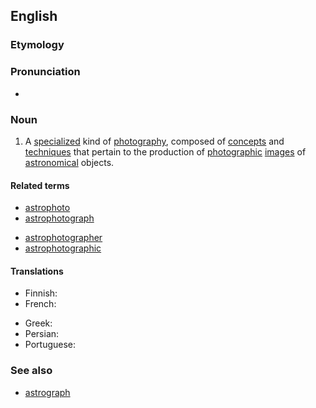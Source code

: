 ==English==
{{wikipedia}}

===Etymology===
{{prefix|en|astro|photography}}

===Pronunciation===
* {{rhymes|en|ɒɡɹəfi|s=6}}

===Noun===
{{en-noun|-}}

# {{lb|en|astronomy|photography}} A [[specialize]]d kind of [[photography]], composed of [[concept]]s and [[technique]]s that pertain to the production of [[photographic]] [[images]] of [[astronomical]] objects.

====Related terms====
{{rel-top|Terms related to ''astrophotography''}}
* [[astrophoto]]
* [[astrophotograph]]
{{rel-mid}}
* [[astrophotographer]]
* [[astrophotographic]]
{{rel-bottom}}

====Translations====
{{trans-top|celestial objects photography}}
* Finnish: {{t|fi|tähtivalokuvaus}}
* French: {{t+|fr|astrophotographie}}
{{trans-mid}}
* Greek: {{t+|el|αστροφωτογραφία|f}}
* Persian: {{t+|fa|عکاسی نجومی|tr=akkâsi-ye nojumi}}
* Portuguese: {{t|pt|astrofotografia|f}}
{{trans-bottom}}

===See also===
* [[astrograph]]